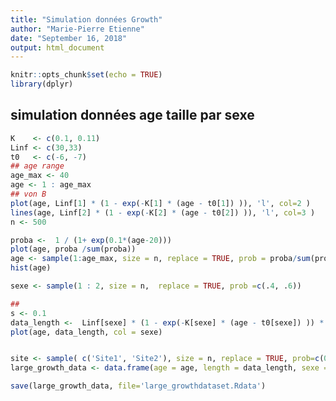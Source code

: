```yaml
---
title: "Simulation données Growth"
author: "Marie-Pierre Etienne"
date: "September 16, 2018"
output: html_document
---
```


```r
knitr::opts_chunk$set(echo = TRUE)
library(dplyr)
```

## simulation données age taille par sexe
```r
K    <- c(0.1, 0.11)
Linf <- c(30,33) 
t0   <- c(-6, -7)
## age range
age_max <- 40
age <- 1 : age_max
## von B 
plot(age, Linf[1] * (1 - exp(-K[1] * (age - t0[1]) )), 'l', col=2 ) 
lines(age, Linf[2] * (1 - exp(-K[2] * (age - t0[2]) )), 'l', col=3 )
n <- 500

proba <-  1 / (1+ exp(0.1*(age-20))) 
plot(age, proba /sum(proba))
age <- sample(1:age_max, size = n, replace = TRUE, prob = proba/sum(proba))
hist(age)

sexe <- sample(1 : 2, size = n,  replace = TRUE, prob =c(.4, .6))

##
s <- 0.1
data_length <-  Linf[sexe] * (1 - exp(-K[sexe] * (age - t0[sexe]) )) * exp(rnorm(length(age), mean = -s^2/2, sd= s))
plot(age, data_length, col = sexe)


site <- sample( c('Site1', 'Site2'), size = n, replace = TRUE, prob=c(0.4, 0.6))
large_growth_data <- data.frame(age = age, length = data_length, sexe = dplyr::recode(sexe, `1` = 'm', `2` = 'f' ), site = site )

save(large_growth_data, file='large_growthdataset.Rdata')
```
